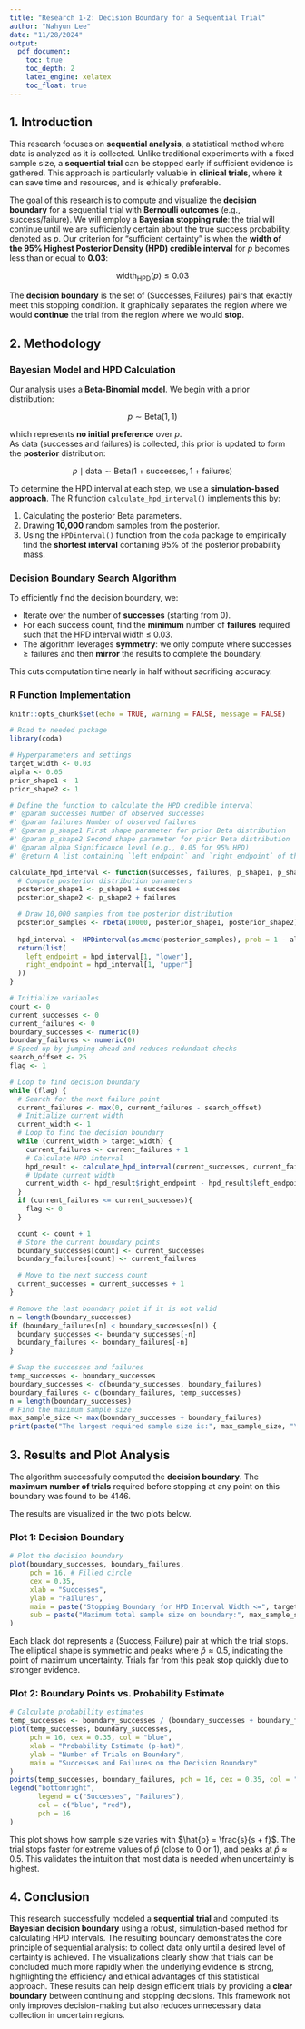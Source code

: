 ```yaml
---
title: "Research 1-2: Decision Boundary for a Sequential Trial"
author: "Nahyun Lee"
date: "11/28/2024"
output:
  pdf_document:
    toc: true
    toc_depth: 2
    latex_engine: xelatex
    toc_float: true
---
```


## 1. Introduction

This research focuses on **sequential analysis**, a statistical method where data is analyzed as it is collected. Unlike traditional experiments with a fixed sample size, a **sequential trial** can be stopped early if sufficient evidence is gathered. This approach is particularly valuable in **clinical trials**, where it can save time and resources, and is ethically preferable.

The goal of this research is to compute and visualize the **decision boundary** for a sequential trial with **Bernoulli outcomes** (e.g., success/failure). 
We will employ a **Bayesian stopping rule**: the trial will continue until we are sufficiently certain about the true success probability, denoted as $p$. 
Our criterion for "sufficient certainty" is when the **width of the 95% Highest Posterior Density (HPD) credible interval** for $p$ becomes less than or equal to **0.03**:

$$
\text{width}_{\text{HPD}}(p) \leq 0.03
$$

The **decision boundary** is the set of $(\text{Successes}, \text{Failures})$ pairs that exactly meet this stopping condition. It graphically separates the region where we would **continue** the trial from the region where we would **stop**.

## 2. Methodology

### Bayesian Model and HPD Calculation

Our analysis uses a **Beta-Binomial model**. We begin with a prior distribution:

$$
p \sim \text{Beta}(1, 1)
$$

which represents **no initial preference** over $p$.  
As data (successes and failures) is collected, this prior is updated to form the **posterior** distribution:

$$
p \mid \text{data} \sim \text{Beta}(1 + \text{successes}, 1 + \text{failures})
$$

To determine the HPD interval at each step, we use a **simulation-based approach**. The R function `calculate_hpd_interval()` implements this by:

1. Calculating the posterior Beta parameters.
2. Drawing **10,000** random samples from the posterior.
3. Using the `HPDinterval()` function from the `coda` package to empirically find the **shortest interval** containing 95% of the posterior probability mass.

### Decision Boundary Search Algorithm

To efficiently find the decision boundary, we:

- Iterate over the number of **successes** (starting from 0).
- For each success count, find the **minimum** number of **failures** required such that the HPD interval width ≤ 0.03.
- The algorithm leverages **symmetry**: we only compute where $\text{successes} \geq \text{failures}$ and then **mirror** the results to complete the boundary.

This cuts computation time nearly in half without sacrificing accuracy.

### R Function Implementation

```r
knitr::opts_chunk$set(echo = TRUE, warning = FALSE, message = FALSE)
```

```r
# Road to needed package
library(coda)

# Hyperparameters and settings
target_width <- 0.03 
alpha <- 0.05 
prior_shape1 <- 1
prior_shape2 <- 1

# Define the function to calculate the HPD credible interval
#' @param successes Number of observed successes
#' @param failures Number of observed failures
#' @param p_shape1 First shape parameter for prior Beta distribution
#' @param p_shape2 Second shape parameter for prior Beta distribution
#' @param alpha Significance level (e.g., 0.05 for 95% HPD)
#' @return A list containing `left_endpoint` and `right_endpoint` of the HPD interval

calculate_hpd_interval <- function(successes, failures, p_shape1, p_shape2, alpha) {
  # Compute posterior distribution parameters
  posterior_shape1 <- p_shape1 + successes
  posterior_shape2 <- p_shape2 + failures

  # Draw 10,000 samples from the posterior distribution
  posterior_samples <- rbeta(10000, posterior_shape1, posterior_shape2)
  
  hpd_interval <- HPDinterval(as.mcmc(posterior_samples), prob = 1 - alpha)
  return(list(
    left_endpoint = hpd_interval[1, "lower"],
    right_endpoint = hpd_interval[1, "upper"]
  ))
}

# Initialize variables
count <- 0
current_successes <- 0
current_failures <- 0
boundary_successes <- numeric(0)
boundary_failures <- numeric(0)
# Speed up by jumping ahead and reduces redundant checks
search_offset <- 25
flag <- 1

# Loop to find decision boundary
while (flag) {
  # Search for the next failure point
  current_failures <- max(0, current_failures - search_offset)
  # Initialize current width
  current_width <- 1
  # Loop to find the decision boundary
  while (current_width > target_width) {
    current_failures <- current_failures + 1
    # Calculate HPD interval
    hpd_result <- calculate_hpd_interval(current_successes, current_failures, prior_shape1, prior_shape2, alpha)
    # Update current width
    current_width <- hpd_result$right_endpoint - hpd_result$left_endpoint
  }
  if (current_failures <= current_successes){
    flag <- 0
  }

  count <- count + 1
  # Store the current boundary points
  boundary_successes[count] <- current_successes
  boundary_failures[count] <- current_failures

  # Move to the next success count
  current_successes = current_successes + 1
}

# Remove the last boundary point if it is not valid
n = length(boundary_successes)
if (boundary_failures[n] < boundary_successes[n]) {
  boundary_successes <- boundary_successes[-n]
  boundary_failures <- boundary_failures[-n]
}

# Swap the successes and failures
temp_successes <- boundary_successes
boundary_successes <- c(boundary_successes, boundary_failures)
boundary_failures <- c(boundary_failures, temp_successes)
n = length(boundary_successes)
# Find the maximum sample size
max_sample_size <- max(boundary_successes + boundary_failures)
print(paste("The largest required sample size is:", max_sample_size, "\n"))
```

## 3. Results and Plot Analysis

The algorithm successfully computed the **decision boundary**. The **maximum number of trials** required before stopping at any point on this boundary was found to be 4146. 

The results are visualized in the two plots below.

### Plot 1: Decision Boundary
```r
# Plot the decision boundary
plot(boundary_successes, boundary_failures,
     pch = 16, # Filled circle
     cex = 0.35,
     xlab = "Successes",
     ylab = "Failures",
     main = paste("Stopping Boundary for HPD Interval Width <=", target_width),
     sub = paste("Maximum total sample size on boundary:", max_sample_size)
)
```

Each black dot represents a $(\text{Success}, \text{Failure})$ pair at which the trial stops. The elliptical shape is symmetric and peaks where $\hat{p} \approx 0.5$, indicating the point of maximum uncertainty. Trials far from this peak stop quickly due to stronger evidence.

### Plot 2: Boundary Points vs. Probability Estimate
```r
# Calculate probability estimates
temp_successes <- boundary_successes / (boundary_successes + boundary_failures)
plot(temp_successes, boundary_successes,
     pch = 16, cex = 0.35, col = "blue",
     xlab = "Probability Estimate (p-hat)",
     ylab = "Number of Trials on Boundary",
     main = "Successes and Failures on the Decision Boundary"
)
points(temp_successes, boundary_failures, pch = 16, cex = 0.35, col = "red")
legend("bottomright",
       legend = c("Successes", "Failures"),
       col = c("blue", "red"),
       pch = 16
)
```

This plot shows how sample size varies with $\hat{p} = \frac{s}{s + f}$. The trial stops faster for extreme values of $\hat{p}$ (close to 0 or 1), and peaks at $\hat{p} \approx 0.5$. This validates the intuition that most data is needed when uncertainty is highest.

## 4. Conclusion

This research successfully modeled a **sequential trial** and computed its **Bayesian decision boundary** using a robust, simulation-based method for calculating HPD intervals. 
The resulting boundary demonstrates the core principle of sequential analysis: to collect data only until a desired level of certainty is achieved. 
The visualizations clearly show that trials can be concluded much more rapidly when the underlying evidence is strong, highlighting the efficiency and ethical advantages of this statistical approach. 
These results can help design efficient trials by providing a **clear boundary** between continuing and stopping decisions. 
This framework not only improves decision-making but also reduces unnecessary data collection in uncertain regions.